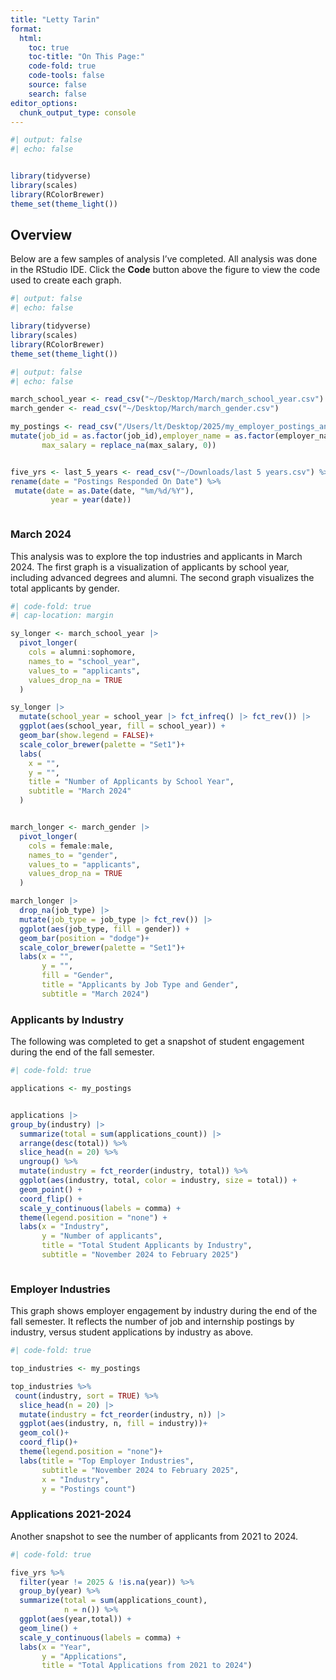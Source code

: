 ```yaml
---
title: "Letty Tarin"
format: 
  html:
    toc: true
    toc-title: "On This Page:"
    code-fold: true
    code-tools: false
    source: false
    search: false
editor_options: 
  chunk_output_type: console
---
```


```r
#| output: false
#| echo: false


library(tidyverse)
library(scales)
library(RColorBrewer)
theme_set(theme_light())
```


## Overview

Below are a few samples of analysis I've completed. All analysis was done in the RStudio IDE. Click the **Code** button above the figure to view the code used to create each graph.

```r
#| output: false
#| echo: false

library(tidyverse)
library(scales)
library(RColorBrewer)
theme_set(theme_light())
```

```r
#| output: false
#| echo: false

march_school_year <- read_csv("~/Desktop/March/march_school_year.csv")
march_gender <- read_csv("~/Desktop/March/march_gender.csv")

my_postings <- read_csv("/Users/lt/Desktop/2025/my_employer_postings_and_applications_nov_to_feb17.csv") %>% 
mutate(job_id = as.factor(job_id),employer_name = as.factor(employer_name), industry = as.factor(industry), 
       max_salary = replace_na(max_salary, 0))


five_yrs <- last_5_years <- read_csv("~/Downloads/last 5 years.csv") %>% 
rename(date = "Postings Responded On Date") %>% 
 mutate(date = as.Date(date, "%m/%d/%Y"),
         year = year(date))



```

### March 2024

This analysis was to explore the top industries and applicants in March 2024. The first graph is a visualization of applicants by school year, including advanced degrees and alumni. The second graph visualizes the total applicants by gender.

```r
#| code-fold: true
#| cap-location: margin

sy_longer <- march_school_year |> 
  pivot_longer(
    cols = alumni:sophomore,
    names_to = "school_year",
    values_to = "applicants",
    values_drop_na = TRUE
  )

sy_longer |> 
  mutate(school_year = school_year |> fct_infreq() |> fct_rev()) |> 
  ggplot(aes(school_year, fill = school_year)) +
  geom_bar(show.legend = FALSE)+
  scale_color_brewer(palette = "Set1")+
  labs(
    x = "",
    y = "",
    title = "Number of Applicants by School Year",
    subtitle = "March 2024"
  )


march_longer <- march_gender |> 
  pivot_longer(
    cols = female:male,
    names_to = "gender",
    values_to = "applicants",
    values_drop_na = TRUE
  )

march_longer |> 
  drop_na(job_type) |> 
  mutate(job_type = job_type |> fct_rev()) |> 
  ggplot(aes(job_type, fill = gender)) +
  geom_bar(position = "dodge")+
  scale_color_brewer(palette = "Set1")+
  labs(x = "",
       y = "",
       fill = "Gender",
       title = "Applicants by Job Type and Gender", 
       subtitle = "March 2024")

```

### Applicants by Industry 
The following was completed to get a snapshot of student engagement during the end of the fall semester. 
```r
#| code-fold: true

applications <- my_postings 


applications |>
group_by(industry) |> 
  summarize(total = sum(applications_count)) |> 
  arrange(desc(total)) %>% 
  slice_head(n = 20) %>% 
  ungroup() %>% 
  mutate(industry = fct_reorder(industry, total)) %>% 
  ggplot(aes(industry, total, color = industry, size = total)) +
  geom_point() +
  coord_flip() +
  scale_y_continuous(labels = comma) +
  theme(legend.position = "none") +
  labs(x = "Industry",
       y = "Number of applicants",
       title = "Total Student Applicants by Industry",
       subtitle = "November 2024 to February 2025") 



```

### Employer Industries
This graph shows employer engagement by industry during the end of the fall semester. It reflects the number of job and internship postings by industry, versus student applications by industry as above. 

```r
#| code-fold: true

top_industries <- my_postings

top_industries %>% 
 count(industry, sort = TRUE) %>% 
  slice_head(n = 20) |> 
  mutate(industry = fct_reorder(industry, n)) |> 
  ggplot(aes(industry, n, fill = industry))+
  geom_col()+
  coord_flip()+
  theme(legend.position = "none")+
  labs(title = "Top Employer Industries",
       subtitle = "November 2024 to February 2025", 
       x = "Industry",
       y = "Postings count")

```

### Applications 2021-2024

Another snapshot to see the number of applicants from 2021 to 2024.
```r
#| code-fold: true

five_yrs %>% 
  filter(year != 2025 & !is.na(year)) %>% 
  group_by(year) %>% 
  summarize(total = sum(applications_count),
            n = n()) %>% 
  ggplot(aes(year,total)) +
  geom_line() +
  scale_y_continuous(labels = comma) +
  labs(x = "Year",
       y = "Applications",
       title = "Total Applications from 2021 to 2024")


```